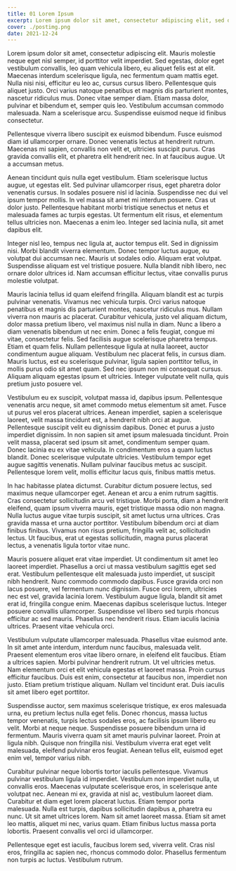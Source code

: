 ```yaml
---
title: 01 Lorem Ipsum
excerpt: Lorem ipsum dolor sit amet, consectetur adipiscing elit, sed do eiusmod tempor incididunt ut labore et dolore magna aliqua.
cover: ./postimg.png
date: 2021-12-24
---
```


Lorem ipsum dolor sit amet, consectetur adipiscing elit. Mauris molestie neque eget nisl semper, id porttitor velit imperdiet. Sed egestas, dolor eget vestibulum convallis, leo quam vehicula libero, eu aliquet felis est at elit. Maecenas interdum scelerisque ligula, nec fermentum quam mattis eget. Nulla nisi nisi, efficitur eu leo ac, cursus cursus libero. Pellentesque quis aliquet justo. Orci varius natoque penatibus et magnis dis parturient montes, nascetur ridiculus mus. Donec vitae semper diam. Etiam massa dolor, pulvinar et bibendum et, semper quis leo. Vestibulum accumsan commodo malesuada. Nam a scelerisque arcu. Suspendisse euismod neque id finibus consectetur.

Pellentesque viverra libero suscipit ex euismod bibendum. Fusce euismod diam id ullamcorper ornare. Donec venenatis lectus at hendrerit rutrum. Maecenas mi sapien, convallis non velit et, ultricies suscipit purus. Cras gravida convallis elit, et pharetra elit hendrerit nec. In at faucibus augue. Ut a accumsan metus.

Aenean tincidunt quis nulla eget vestibulum. Etiam scelerisque luctus augue, ut egestas elit. Sed pulvinar ullamcorper risus, eget pharetra dolor venenatis cursus. In sodales posuere nisl id lacinia. Suspendisse nec dui vel ipsum tempor mollis. In vel massa sit amet mi interdum posuere. Cras ut dolor justo. Pellentesque habitant morbi tristique senectus et netus et malesuada fames ac turpis egestas. Ut fermentum elit risus, et elementum tellus ultricies non. Maecenas a enim leo. Integer sed lacinia nulla, sit amet dapibus elit.

Integer nisl leo, tempus nec ligula at, auctor tempus elit. Sed in dignissim nisi. Morbi blandit viverra elementum. Donec tempor luctus augue, eu volutpat dui accumsan nec. Mauris ut sodales odio. Aliquam erat volutpat. Suspendisse aliquam est vel tristique posuere. Nulla blandit nibh libero, nec ornare dolor ultrices id. Nam accumsan efficitur lectus, vitae convallis purus molestie volutpat.

Mauris lacinia tellus id quam eleifend fringilla. Aliquam blandit est ac turpis pulvinar venenatis. Vivamus nec vehicula turpis. Orci varius natoque penatibus et magnis dis parturient montes, nascetur ridiculus mus. Nullam viverra non mauris ac placerat. Curabitur vehicula, justo vel aliquam dictum, dolor massa pretium libero, vel maximus nisl nulla in diam. Nunc a libero a diam venenatis bibendum ut nec enim. Donec a felis feugiat, congue mi vitae, consectetur felis. Sed facilisis augue scelerisque pharetra tempus. Etiam et quam felis. Nullam pellentesque ligula at nulla laoreet, auctor condimentum augue aliquam. Vestibulum nec placerat felis, in cursus diam. Mauris luctus, est eu scelerisque pulvinar, ligula sapien porttitor tellus, in mollis purus odio sit amet quam. Sed nec ipsum non mi consequat cursus. Aliquam aliquam egestas ipsum et ultricies. Integer vulputate velit nulla, quis pretium justo posuere vel.

Vestibulum eu ex suscipit, volutpat massa id, dapibus ipsum. Pellentesque venenatis arcu neque, sit amet commodo metus elementum sit amet. Fusce ut purus vel eros placerat ultrices. Aenean imperdiet, sapien a scelerisque laoreet, velit massa tincidunt est, a hendrerit nibh orci at augue. Pellentesque suscipit velit eu dignissim dapibus. Donec et purus a justo imperdiet dignissim. In non sapien sit amet ipsum malesuada tincidunt. Proin velit massa, placerat sed ipsum sit amet, condimentum semper quam. Donec lacinia eu ex vitae vehicula. In condimentum eros a quam luctus blandit. Donec scelerisque vulputate ultricies. Vestibulum tempor eget augue sagittis venenatis. Nullam pulvinar faucibus metus ac suscipit. Pellentesque lorem velit, mollis efficitur lacus quis, finibus mattis metus.

In hac habitasse platea dictumst. Curabitur dictum posuere lectus, sed maximus neque ullamcorper eget. Aenean et arcu a enim rutrum sagittis. Cras consectetur sollicitudin arcu vel tristique. Morbi porta, diam a hendrerit eleifend, quam ipsum viverra mauris, eget tristique massa odio non magna. Nulla luctus augue vitae turpis suscipit, sit amet luctus urna ultrices. Cras gravida massa et urna auctor porttitor. Vestibulum bibendum orci at diam finibus finibus. Vivamus non risus pretium, fringilla velit ac, sollicitudin lectus. Ut faucibus, erat ut egestas sollicitudin, magna purus placerat lectus, a venenatis ligula tortor vitae nunc.

Mauris posuere aliquet erat vitae imperdiet. Ut condimentum sit amet leo laoreet imperdiet. Phasellus a orci ut massa vestibulum sagittis eget sed erat. Vestibulum pellentesque elit malesuada justo imperdiet, ut suscipit nibh hendrerit. Nunc commodo commodo dapibus. Fusce gravida orci non lacus posuere, vel fermentum nunc dignissim. Fusce orci lorem, ultricies nec est vel, gravida lacinia lorem. Vestibulum augue ligula, blandit sit amet erat id, fringilla congue enim. Maecenas dapibus scelerisque luctus. Integer posuere convallis ullamcorper. Suspendisse vel libero sed turpis rhoncus efficitur ac sed mauris. Phasellus nec hendrerit risus. Etiam iaculis lacinia ultrices. Praesent vitae vehicula orci.

Vestibulum vulputate ullamcorper malesuada. Phasellus vitae euismod ante. In sit amet ante interdum, interdum nunc faucibus, malesuada velit. Praesent elementum eros vitae libero ornare, in eleifend elit faucibus. Etiam a ultrices sapien. Morbi pulvinar hendrerit rutrum. Ut vel ultricies metus. Nam elementum orci et elit vehicula egestas et laoreet massa. Proin cursus efficitur faucibus. Duis est enim, consectetur at faucibus non, imperdiet non justo. Etiam pretium tristique aliquam. Nullam vel tincidunt erat. Duis iaculis sit amet libero eget porttitor.

Suspendisse auctor, sem maximus scelerisque tristique, ex eros malesuada urna, eu pretium lectus nulla eget felis. Donec rhoncus, massa luctus tempor venenatis, turpis lectus sodales eros, ac facilisis ipsum libero eu velit. Morbi at neque neque. Suspendisse posuere bibendum urna id fermentum. Mauris viverra quam sit amet mauris pulvinar laoreet. Proin at ligula nibh. Quisque non fringilla nisi. Vestibulum viverra erat eget velit malesuada, eleifend pulvinar eros feugiat. Aenean tellus elit, euismod eget enim vel, tempor varius nibh.

Curabitur pulvinar neque lobortis tortor iaculis pellentesque. Vivamus pulvinar vestibulum ligula id imperdiet. Vestibulum non imperdiet nulla, ut convallis eros. Maecenas vulputate scelerisque eros, in scelerisque ante volutpat nec. Aenean mi ex, gravida at nisl ac, vestibulum laoreet diam. Curabitur et diam eget lorem placerat luctus. Etiam tempor porta malesuada. Nulla est turpis, dapibus sollicitudin dapibus a, pharetra eu nunc. Ut sit amet ultrices lorem. Nam sit amet laoreet massa. Etiam sit amet leo mattis, aliquet mi nec, varius quam. Etiam finibus luctus massa porta lobortis. Praesent convallis vel orci id ullamcorper.

Pellentesque eget est iaculis, faucibus lorem sed, viverra velit. Cras nisl eros, fringilla ac sapien nec, rhoncus commodo dolor. Phasellus fermentum non turpis ac luctus. Vestibulum rutrum.